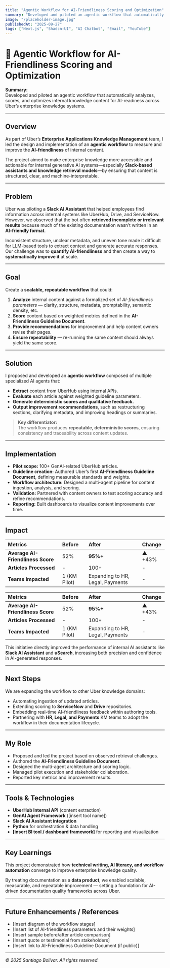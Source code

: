 ```yaml
---
title: "Agentic Workflow for AI-Friendliness Scoring and Optimization"
summary: "Developed and piloted an agentic workflow that automatically analyzes, scores, and optimizes internal knowledge content for AI-readiness across Uber’s enterprise knowledge systems."
image: "/placeholder-image.jpg"
publishedAt: "2025-09-27"
tags: ["Next.js", "Shadcn-UI", "AI Chatbot", "Email", "YouTube"]
---
```


# 🧠 Agentic Workflow for AI-Friendliness Scoring and Optimization

**Summary:**  
Developed and piloted an agentic workflow that automatically analyzes, scores, and optimizes internal knowledge content for AI-readiness across Uber’s enterprise knowledge systems.

---

## Overview

As part of Uber’s **Enterprise Applications Knowledge Management** team, I led the design and implementation of an **agentic workflow** to measure and improve the **AI-friendliness** of internal content.  

The project aimed to make enterprise knowledge more accessible and actionable for internal generative AI systems—especially **Slack-based assistants and knowledge retrieval models**—by ensuring that content is structured, clear, and machine-interpretable.

---

## Problem

Uber was piloting a **Slack AI Assistant** that helped employees find information across internal systems like UberHub, Drive, and ServiceNow.  
However, we observed that the bot often **retrieved incomplete or irrelevant results** because much of the existing documentation wasn’t written in an **AI-friendly format**.  

Inconsistent structure, unclear metadata, and uneven tone made it difficult for LLM-based tools to extract context and generate accurate responses.  
Our challenge was to **quantify AI-friendliness** and then create a way to **systematically improve it** at scale.

---

## Goal

Create a **scalable, repeatable workflow** that could:

1. **Analyze** internal content against a formalized set of *AI-friendliness parameters* — clarity, structure, metadata, promptability, semantic density, etc.  
2. **Score** content based on weighted metrics defined in the **AI-Friendliness Guideline Document**.  
3. **Provide recommendations** for improvement and help content owners revise their pages.  
4. **Ensure repeatability** — re-running the same content should always yield the same score.

---

## Solution

I proposed and developed an **agentic workflow** composed of multiple specialized AI agents that:

- **Extract** content from UberHub using internal APIs.  
- **Evaluate** each article against weighted guideline parameters.  
- **Generate deterministic scores and qualitative feedback.**  
- **Output improvement recommendations**, such as restructuring sections, clarifying metadata, and improving headings or summaries.

> **Key differentiator:**  
> The workflow produces **repeatable, deterministic scores**, ensuring consistency and traceability across content updates.

---

## Implementation

- **Pilot scope:** 100+ GenAI-related UberHub articles.  
- **Guideline creation:** Authored Uber’s first **AI-Friendliness Guideline Document**, defining measurable standards and weights.  
- **Workflow architecture:** Designed a multi-agent pipeline for content ingestion, analysis, and scoring.  
- **Validation:** Partnered with content owners to test scoring accuracy and refine recommendations.  
- **Reporting:** Built dashboards to visualize content improvements over time.

---

## Impact

| Metrics | Before | After | Change |
| :------ | :------ | :------ | :------ |
| **Average AI-Friendliness Score** | 52% | **95%+** | ▲ +43% |
| **Articles Processed** | - | 100+ | - |
| **Teams Impacted** | 1 (KM Pilot) | Expanding to HR, Legal, Payments | - |

| Metrics | Before | After | Change |
| :------ | :------ | :------ | :------ |
| **Average AI-Friendliness Score** | 52% | **95%+** | ▲ +43% |
| **Articles Processed** | - | 100+ | - |
| **Teams Impacted** | 1 (KM Pilot) | Expanding to HR, Legal, Payments | - |


This initiative directly improved the performance of internal AI assistants like **Slack AI Assistant** and **uSearch**, increasing both precision and confidence in AI-generated responses.

---

## Next Steps

We are expanding the workflow to other Uber knowledge domains:

- Automating ingestion of updated articles.  
- Extending scoring to **ServiceNow** and **Drive** repositories.  
- Embedding real-time AI-friendliness feedback within authoring tools.  
- Partnering with **HR, Legal, and Payments** KM teams to adopt the workflow in their documentation lifecycle.

---

## My Role

- Proposed and led the project based on observed retrieval challenges.  
- Authored the **AI-Friendliness Guideline Document**.  
- Designed the multi-agent architecture and scoring logic.  
- Managed pilot execution and stakeholder collaboration.  
- Reported key metrics and improvement results.

---

## Tools & Technologies

- **UberHub Internal API** (content extraction)  
- **GenAI Agent Framework** ([insert tool name])  
- **Slack AI Assistant integration**  
- **Python** for orchestration & data handling  
- **[insert BI tool / dashboard framework]** for reporting and visualization

---

## Key Learnings

This project demonstrated how **technical writing, AI literacy, and workflow automation** converge to improve enterprise knowledge quality.  

By treating documentation as a **data product**, we enabled scalable, measurable, and repeatable improvement — setting a foundation for AI-driven documentation quality frameworks across Uber.

---

## Future Enhancements / References

- [Insert diagram of the workflow stages]  
- [Insert list of AI-friendliness parameters and their weights]  
- [Insert sample before/after article comparison]  
- [Insert quote or testimonial from stakeholders]  
- [Insert link to AI-Friendliness Guideline Document (if public)]  

---

*© 2025 Santiago Bolivar. All rights reserved.*
